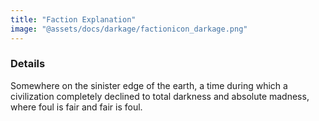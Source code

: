 ```yaml
---
title: "Faction Explanation"
image: "@assets/docs/darkage/factionicon_darkage.png"
---
```


### Details

Somewhere on the sinister edge of the earth, a time during which a civilization completely declined to total darkness and absolute madness, where foul is fair and fair is foul.
